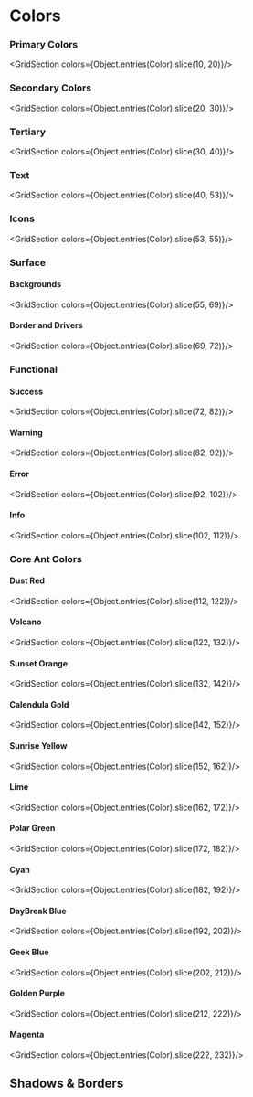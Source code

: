 
<Meta title="Fanatics/Colors"/>

# Colors

### Primary Colors

<GridSection colors={Object.entries(Color).slice(10, 20)}/>

### Secondary Colors

<GridSection colors={Object.entries(Color).slice(20, 30)}/>

### Tertiary

<GridSection colors={Object.entries(Color).slice(30, 40)}/>

### Text

<GridSection colors={Object.entries(Color).slice(40, 53)}/>

### Icons

<GridSection colors={Object.entries(Color).slice(53, 55)}/>

### Surface

#### Backgrounds

<GridSection colors={Object.entries(Color).slice(55, 69)}/>

#### Border and Drivers

<GridSection colors={Object.entries(Color).slice(69, 72)}/>

### Functional
#### Success

<GridSection colors={Object.entries(Color).slice(72, 82)}/>

#### Warning

<GridSection colors={Object.entries(Color).slice(82, 92)}/>

#### Error

<GridSection colors={Object.entries(Color).slice(92, 102)}/>

#### Info

<GridSection colors={Object.entries(Color).slice(102, 112)}/>

### Core Ant Colors

#### Dust Red

<GridSection colors={Object.entries(Color).slice(112, 122)}/>

#### Volcano

<GridSection colors={Object.entries(Color).slice(122, 132)}/>

#### Sunset Orange

<GridSection colors={Object.entries(Color).slice(132, 142)}/>

#### Calendula Gold

<GridSection colors={Object.entries(Color).slice(142, 152)}/>

#### Sunrise Yellow

<GridSection colors={Object.entries(Color).slice(152, 162)}/>

#### Lime

<GridSection colors={Object.entries(Color).slice(162, 172)}/>

#### Polar Green

<GridSection colors={Object.entries(Color).slice(172, 182)}/>

#### Cyan

<GridSection colors={Object.entries(Color).slice(182, 192)}/>

#### DayBreak Blue

<GridSection colors={Object.entries(Color).slice(192, 202)}/>

#### Geek Blue

<GridSection colors={Object.entries(Color).slice(202, 212)}/>

#### Golden Purple

<GridSection colors={Object.entries(Color).slice(212, 222)}/>

#### Magenta

<GridSection colors={Object.entries(Color).slice(222, 232)}/>

## Shadows & Borders

<ShadowGrid />
